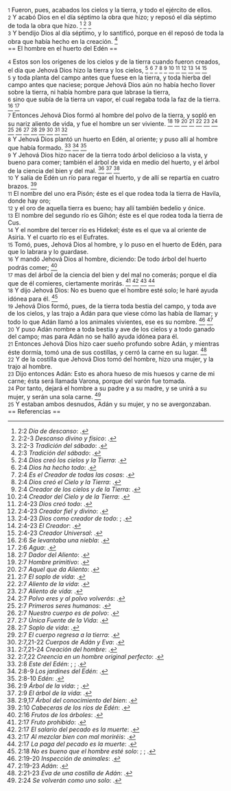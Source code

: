 {{anchor|1}} <small>1</small> Fueron, pues, acabados los cielos y la tierra, y todo el ejército de ellos.<br>
{{anchor|2}} <small>2</small> Y acabó Dios en el día séptimo la obra que hizo; y reposó el día séptimo de toda la obra que hizo. <ref>2:2 ''Día de descanso'': {{lib|LU|74|3|9}}.</ref> <ref>2:2-3 ''Descanso divino y físico'': {{lib|LU|44|5|8}}.</ref> <ref>2:2-3 ''Tradición del sábado'': {{lib|LU|74|8|1}}.</ref><br>
{{anchor|3}} <small>3</small> Y bendijo Dios al día séptimo, y lo santificó, porque en él reposó de toda la obra que había hecho en la creación. <ref>2:3 ''Tradición del sábado'': {{lib|LU|74|4|6}}.</ref><br>
== El hombre en el huerto del Edén ==

{{anchor|4}} <small>4</small> Estos son los orígenes de los cielos y de la tierra cuando fueron creados, el día que Jehová Dios hizo la tierra y los cielos, <ref>2:4 ''Dios creó los cielos y la Tierra'': {{lib|LU|1|0|1}}.</ref> <ref>2:4 ''Dios ha hecho todo'': {{lib|LU|6|1|3}}.</ref> <ref>2:4 ''Es el Creador de todas las cosas'': {{lib|LU|131|10|2}}.</ref> <ref>2:4 ''Dios creó el Cielo y la Tierra'': {{lib|LU|92|6|6}}.</ref> <ref>2:4 ''Creador de los cielos y de la Tierra'': {{lib|LU|128|1|10}}.</ref> <ref>2:4 ''Creador del Cielo y de la Tierra'': {{lib|LU|96|1|9}}.</ref> <ref>2:4-23 ''Dios creó todo'': {{lib|LU|131|2|2}}.</ref> <ref>2:4-23 ''Creador fiel y divino'': {{lib|LU|2|1|2}}.</ref> <ref>2:4-23 ''Dios como creador de todo'': {{lib|LU|0|2|9}}; {{lib|LU|95|5|9}}.</ref> <ref>2:4-23 ''El Creador'': {{lib|LU|131|10|6}}.</ref> <ref>2:4-23 ''Creador Universal'': {{lib|LU|142|3|7}}.</ref><br>
{{anchor|5}} <small>5</small> y toda planta del campo antes que fuese en la tierra, y toda hierba del campo antes que naciese; porque Jehová Dios aún no había hecho llover sobre la tierra, ni había hombre para que labrase la tierra,<br>
{{anchor|6}} <small>6</small> sino que subía de la tierra un vapor, el cual regaba toda la faz de la tierra. <ref>2:6 ''Se levantaba una niebla'': {{lib|LU|73|3|3}}.</ref> <ref>2:6 ''Agua'': {{lib|LU|57|7|7}}.</ref><br>
{{anchor|7}} <small>7</small> Entonces Jehová Dios formó al hombre del polvo de la tierra, y sopló en su nariz aliento de vida, y fue el hombre un ser viviente. <ref>2:7 ''Dador del Aliento'': {{lib|LU|45|4|3}}.</ref> <ref>2:7 ''Hombre primitivo'': {{lib|LU|61|6|1}}.</ref> <ref>2:7 ''Aquel que da Aliento'': {{lib|LU|63|6|1}}.</ref> <ref>2:7 ''El soplo de vida'': {{lib|LU|34|2|5}}.</ref> <ref>2:7 ''Aliento de la vida'': {{lib|LU|86|4|3}}.</ref> <ref>2:7 ''Aliento de vida'': {{lib|LU|84|1|3}}.</ref> <ref>2:7 ''Polvo eres y al polvo volverás'': {{lib|LU|68|6|1}}.</ref> <ref>2:7 ''Primeros seres humanos'': {{lib|LU|62|5|1}}.</ref> <ref>2:7 ''Nuestro cuerpo es de polvo'': {{lib|LU|112|7|19}}.</ref> <ref>2:7 ''Única Fuente de la Vida'': {{lib|LU|45|4|9}}.</ref> <ref>2:7 ''Soplo de vida'': {{lib|LU|36|6|4}}.</ref> <ref>2:7 ''El cuerpo regresa a la tierra'': {{lib|LU|1|4|3}}.</ref> <ref>2:7,21-22 ''Cuerpos de Adán y Eva'': {{lib|LU|74|8|4}}.</ref> <ref>2:7,21-24 ''Creación del hombre'': {{lib|LU|74|0|1}}.</ref> <ref>2:7,22 ''Creencia en un hombre original perfecto'': {{lib|LU|89|2|3}}.</ref><br>
{{anchor|8}} <small>8</small> Y Jehová Dios plantó un huerto en Edén, al oriente; y puso allí al hombre que había formado. <ref>2:8 ''Este del Edén'': {{lib|LU|73|5|1}}; {{lib|LU|74|3|9}}; {{lib|LU|74|7|1}}.</ref> <ref>2:8-9 ''Los jardines del Edén'': {{lib|LU|43|6|2}}.</ref> <ref>2:8-10 ''Edén'': {{lib|LU|51|3|2}}.</ref><br>
{{anchor|9}} <small>9</small> Y Jehová Dios hizo nacer de la tierra todo árbol delicioso a la vista, y bueno para comer; también el árbol de vida en medio del huerto, y el árbol de la ciencia del bien y del mal. <ref>2:9 ''Árbol de la vida'': {{lib|LU|73|6|1}}; {{lib|LU|85|2|4}}.</ref> <ref>2:9 ''El árbol de la vida'': {{lib|LU|73|6|3}}.</ref> <ref>2:9,17 ''Árbol del conocimiento del bien'': {{lib|LU|73|6|3}}.</ref><br>
{{anchor|10}} <small>10</small> Y salía de Edén un río para regar el huerto, y de allí se repartía en cuatro brazos. <ref>2:10 ''Cabeceras de los ríos de Edén'': {{lib|LU|73|3|4}}.</ref><br>
{{anchor|11}} <small>11</small> El nombre del uno era Pisón; éste es el que rodea toda la tierra de Havila, donde hay oro;<br>
{{anchor|12}} <small>12</small> y el oro de aquella tierra es bueno; hay allí también bedelio y ónice.<br>
{{anchor|13}} <small>13</small> El nombre del segundo río es Gihón; éste es el que rodea toda la tierra de Cus.<br>
{{anchor|14}} <small>14</small> Y el nombre del tercer río es Hidekel; éste es el que va al oriente de Asiria. Y el cuarto río es el Eufrates.<br>
{{anchor|15}} <small>15</small> Tomó, pues, Jehová Dios al hombre, y lo puso en el huerto de Edén, para que lo labrara y lo guardase.<br>
{{anchor|16}} <small>16</small> Y mandó Jehová Dios al hombre, diciendo: De todo árbol del huerto podrás comer; <ref>2:16 ''Frutos de los árboles'': {{lib|LU|76|4|4}}.</ref><br>
{{anchor|17}} <small>17</small> mas del árbol de la ciencia del bien y del mal no comerás; porque el día que de él comieres, ciertamente morirás. <ref>2:17 ''Fruto prohibido'': {{lib|LU|89|2|1}}.</ref> <ref>2:17 ''El salario del pecado es la muerte'': {{lib|LU|53|9|8}}.</ref> <ref>2:17 ''Al mezclar bien con mal moriréis'': {{lib|LU|75|4|4}}.</ref> <ref>2:17 ''La paga del pecado es la muerte'': {{lib|LU|46|8|4}}.</ref><br>
{{anchor|18}} <small>18</small> Y dijo Jehová Dios: No es bueno que el hombre esté solo; le haré ayuda idónea para él. <ref>2:18 ''No es bueno que el hombre esté solo'': {{lib|LU|160|2|6}}; {{lib|LU|193|3|2}}; {{lib|LU|25|8|4}}.</ref><br>
{{anchor|19}} <small>19</small> Jehová Dios formó, pues, de la tierra toda bestia del campo, y toda ave de los cielos, y las trajo a Adán para que viese cómo las había de llamar; y todo lo que Adán llamó a los animales vivientes, ese es su nombre. <ref>2:19-20 ''Inspección de animales'': {{lib|LU|74|3|8}}.</ref> <ref>2:19-23 ''Adán'': {{lib|LU|51|3|9}}.</ref><br>
{{anchor|20}} <small>20</small> Y puso Adán nombre a toda bestia y ave de los cielos y a todo ganado del campo; mas para Adán no se halló ayuda idónea para él.<br>
{{anchor|21}} <small>21</small> Entonces Jehová Dios hizo caer sueño profundo sobre Adán, y mientras éste dormía, tomó una de sus costillas, y cerró la carne en su lugar. <ref>2:21-23 ''Eva de una costilla de Adán'': {{lib|LU|74|8|3}}.</ref><br>
{{anchor|22}} <small>22</small> Y de la costilla que Jehová Dios tomó del hombre, hizo una mujer, y la trajo al hombre.<br>
{{anchor|23}} <small>23</small> Dijo entonces Adán: Esto es ahora hueso de mis huesos y carne de mi carne; ésta será llamada Varona, porque del varón fue tomada.<br>
{{anchor|24}} <small>24</small> Por tanto, dejará el hombre a su padre y a su madre, y se unirá a su mujer, y serán una sola carne. <ref>2:24 ''Se volverán como uno solo'': {{lib|LU|167|5|7}}.</ref><br>
{{anchor|25}} <small>25</small> Y estaban ambos desnudos, Adán y su mujer, y no se avergonzaban.<br>
== Referencias ==

<references />
